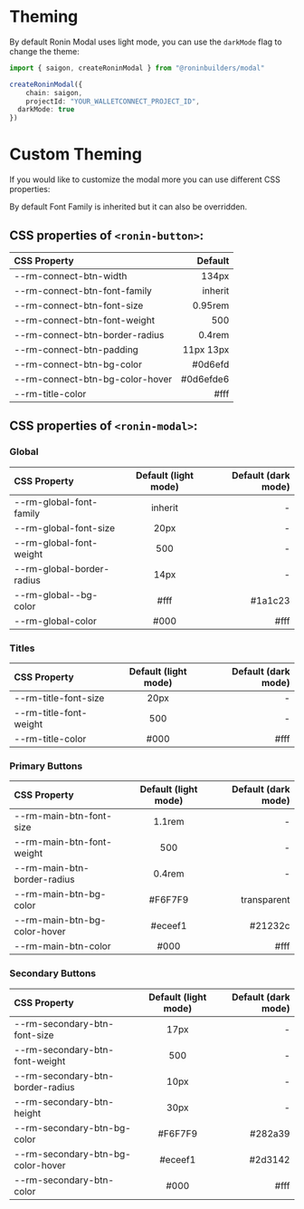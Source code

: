 
# Theming

By default Ronin Modal uses light mode, you can use the `darkMode` flag to change the theme:

```ts {6}
import { saigon, createRoninModal } from "@roninbuilders/modal"

createRoninModal({
	chain: saigon,
	projectId: "YOUR_WALLETCONNECT_PROJECT_ID",
  darkMode: true
})
```

# Custom Theming

If you would like to customize the modal more you can use different CSS properties:

<Callout type="info">
 By default Font Family is inherited but it can also be overridden.
</Callout>

## CSS properties of `<ronin-button>`:

|	CSS Property |	Default	|
| :----- | ----: |
|	--rm-connect-btn-width	|	134px	|
|	--rm-connect-btn-font-family	|	inherit	|
| --rm-connect-btn-font-size | 0.95rem |
| --rm-connect-btn-font-weight | 500 |
| --rm-connect-btn-border-radius | 0.4rem |
| --rm-connect-btn-padding | 11px 13px |
| --rm-connect-btn-bg-color | #0d6efd |
| --rm-connect-btn-bg-color-hover | #0d6efde6 |
| --rm-title-color | #fff |

## CSS properties of `<ronin-modal>`:

### Global

| CSS Property |	Default (light mode)	| Default (dark mode) |
| :----- | :----: | ----: |
| --rm-global-font-family | inherit | - |
| --rm-global-font-size | 20px | - |
| --rm-global-font-weight | 500 | - |
| --rm-global-border-radius | 14px | - |
| --rm-global--bg-color | #fff | #1a1c23 |
| --rm-global-color | #000 | #fff |

### Titles

| CSS Property |	Default (light mode)	| Default (dark mode) |
| :----- | :----: | ----: |
| --rm-title-font-size | 20px | - |
| --rm-title-font-weight | 500 | - |
| --rm-title-color | #000 | #fff |

### Primary Buttons

|	CSS Property |	Default (light mode)	| Default (dark mode) |
| :----- | :----: | ----: |
| --rm-main-btn-font-size | 1.1rem | - |
| --rm-main-btn-font-weight | 500 | - |
| --rm-main-btn-border-radius | 0.4rem | - |
| --rm-main-btn-bg-color | #F6F7F9 | transparent |
| --rm-main-btn-bg-color-hover | #eceef1 | #21232c |
| --rm-main-btn-color | #000 | #fff |


### Secondary Buttons

| CSS Property |	Default (light mode)	| Default (dark mode) |
| :----- | :----: | ----: |
| --rm-secondary-btn-font-size | 17px | - |
| --rm-secondary-btn-font-weight | 500 | - |
| --rm-secondary-btn-border-radius | 10px | - |
| --rm-secondary-btn-height | 30px | - |
| --rm-secondary-btn-bg-color | #F6F7F9 | #282a39 |
| --rm-secondary-btn-bg-color-hover | #eceef1 | #2d3142 |
| --rm-secondary-btn-color | #000 | #fff |